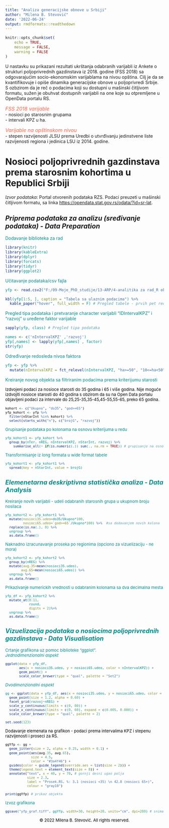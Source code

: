 ---
title: "Analiza generacijske obnove u Srbiji"
author: "Milena B. Stevović"
date: '2022-06-24'
output: rmdformats::readthedown 
---

```{r setup, include=FALSE}
knitr::opts_chunk$set(
	echo = TRUE,
	message = FALSE,
	warning = FALSE
)
```

<p> U nastavku su prikazani rezultati ukrštanja odabranih varijabli iz Ankete o strukturi poljoprivrednih gazdinstava iz 2018. godine (FSS 2018) sa odgovarajućim socio-ekonomskim varijablama na nivou opština. Cilj je da se kvantifikovuje i opiše dinamika generacijske obnove u poljoprivredi Srbije.<br>
S ozbzirom da je reč o podacima koji su dostupni u mašinski čitljivom formatu, sužen je obuhvat dostupnih varijabli na one koje su otpremljene u OpenData portalu RS.</p>


<p><font size=3.5 color="tomato"> *FSS 2018 varijable*</font><br>
         - nosioci po starosnim grupama<br>
         - intervali KPZ u ha.</p>
      
<p><font size=3.5 color="tomato"> *Varijable na opštinskom nivou*</font><br>
         - stepen razvijenosti JLSU prema Uredbi o utvrđivanju jedinstvene liste            razvijenosti regiona i jedinica LSU iz 2014. godine.</p>


# Nosioci poljoprivrednih gazdinstava prema starosnim kohortima u Republici Srbiji
*Izvor podataka*: Portal otvorenih podataka RZS. Podaci preuzeti u mašinski čitljivom formatu, sa linka <https://opendata.stat.gov.rs/odata/?id=sr-lat>.

## *Priprema podataka za analizu (sređivanje podataka) - Data Preparation*

<font color="darkcyan">Dodavanje biblioteka za rad

```{r message=FALSE, warning=FALSE}
library(knitr)
library(kableExtra)
library(dplyr)
library(forcats)
library(tidyr)
library(ggplot2)
```

<font color="darkcyan">Učitavanje podataka/csv fajla</font>
```{r data_input, echo=FALSE, results='asis'}
yfp <- read.csv2("F:/09-Moje_PhD_studije/13-ARP/4-analitika za rad_R okruzenje/data_yfp.csv", header = TRUE, sep =";")
```

```{r}
kbl(yfp[1:5, ], caption = "Tabela sa ulaznim podacima") %>% 
  kable_paper("hover", full_width = F) # Pregled tabele - prvih pet redova
```


<font color="darkcyan">Pregled tipa podataka i pretvaranje character varijabli "IDIntervalKPZ" i "razvoj" u uređene faktor varijable

```{r}
sapply(yfp, class) # Pregled tipa podataka
```

```{r}
names <- c('nIntervalKPZ' ,'razvoj')
yfp[,names] <- lapply(yfp[,names] , factor)
str(yfp)
```

<font color="darkcyan">Određivanje redosleda nivoa faktora

```{r}
yfp <- yfp %>%
  mutate(nIntervalKPZ = fct_relevel(nIntervalKPZ, "ha>=50", "10<=ha<50", "5<=ha<10", "2<=ha<5", "1<=ha<2", "< 1 ha"))
```

<font color="darkcyan">Kreiranje novog objekta sa filtriranim podacima prema kriterijumu starosti</font>

  <p><font size=2 color="black">Izdvojeni podaci za nosioce starosti do 35        godina i 65 i više godina. Nije moguće izdvojiti nosioce starosti do 40         godina s obzirom da su na Open Data portalu objavljeni podaci za intervale       do 25,25-35,35-45,45-55,55-65, preko 65 godina.</p>

```{r}
kohort <- c("Ukupno", "do35", "god>=65")
yfp_kohort <- yfp %>% 
  filter(nStarInt %in% kohort) %>% 
  select(starts_with("n"), c("brojG", "razvoj"))
```

<font color="darkcyan">Grupisanje podataka po kolonama na osnovu kriterijuma u redu

```{r}
yfp_kohort1 <- yfp_kohort %>% 
  group_by(nTer, nREG, nIntervalKPZ, nStarInt, razvoj) %>% 
    summarise_all(~ if(is.numeric(.)) sum(., na.rm = TRUE)) # grupisanje na osnovu odabranih varijabli
```

<font color="darkcyan">Transformisanje iz long formata u wide format tabele

```{r}
yfp_kohort1 <- yfp_kohort1 %>% 
  spread(key = nStarInt, value = brojG)
```

## *Elemenetarna deskriptivna statistička analiza - Data Analysis*

<font color="darkcyan">Kreiranje novih varijabli - udeli odabranih starosnih grupa u ukupnom broju nosilaca
```{r}
yfp_kohort2 <- yfp_kohort1 %>% 
  mutate(nosioci35.udeo=do35/Ukupno*100,
         nosioci65.udeo=`god>=65`/Ukupno*100) %>%  #sa dodavanjem novih kolona
  replace(is.na(.), 0) %>% 
  ungroup %>%
  as.data.frame()
```

<font color="darkcyan">Naknadno izracunavanje proseka po regionima (opciono za vizuelizaciju - ne mora)
```{r}
yfp_kohort2 <- yfp_kohort2 %>% 
  group_by(nREG) %>%
  mutate(avg.35=mean(nosioci35.udeo),
        avg.65=mean(nosioci65.udeo)) %>% 
  ungroup %>%
  as.data.frame()
```

<font color="darkcyan">Prikazivanje numerickih vrednosti u odabranim kolonama sa dva decimalna mesta
```{r}
yfp_df <- yfp_kohort2 %>% 
  mutate_at(8:11, 
            round,
            digits = 2)%>% 
  ungroup %>%
  as.data.frame()
```

## *Vizuelizacija podataka o nosiocima poljoprivrednih gazdinstava - Data Visualisation*

<p><font color="darkcyan">Crtanje grafikona uz pomoc biblioteke "ggplot".<br>
<font color="darkcyan">*Jednodimenzionalni aspekt*</p>
```{r}
ggplot(data = yfp_df, 
       aes(x = nosioci35.udeo, y = nosioci65.udeo, color = nIntervalKPZ)) +
       geom_point() +
       scale_color_brewer(type = "qual", palette = "Set2")
```

<font color="darkcyan">*Dvodimenzionalni aspekt*
```{r}
gg <- ggplot(data = yfp_df, aes(x = nosioci35.udeo, y = nosioci65.udeo, color = nIntervalKPZ)) +
  geom_point(size = 1.2, alpha = 0.60) +
  facet_grid(razvoj~nREG) +
  scale_y_continuous(limits = c(0, 80)) +
  scale_x_continuous(limits = c(0, 60), expand = c(0.005, 0.000)) + 
  scale_color_brewer(type = "qual", palette = 2)
```

```{r}
set.seed(123)
```

  <p><font size=2 color="black">Dodavanje elemenata na grafikon - podaci prema intervalima KPZ i stepenu razvijenosti i proseci za RS.</p>
```{r}
ggYfp <- gg + 
  geom_jitter(size = 2, alpha = 0.25, width = 0.1) +
  geom_point(aes(avg.35, avg.65), 
             size = 4.5,
             color = "#3a4f46") +
  guides(color = guide_legend(override.aes = list(size = 2))) +
  theme(legend.text = element_text(size = 8)) +
  annotate("text", x = 40, y = 70, # gornji desni ugao polja
           size = 2.3,
           label = "Prosek.RS, %: 3,1 (nosioci <35) \n 42,8 (nosioci 65+)",
           colour = "gray10")
```

```{r}
print(ggYfp) # prikaz objekta
```

<font color="darkcyan">Izvoz grafikona
```{r}
ggsave("yfp_graf.tiff", ggYfp, width=30, height=20, units="cm", dpi=280) # snimanje grafikona kao slike
```




<center><font size=2 color="black"> © 2022 Milena B. Stevović.  All rights reserved. </center>







